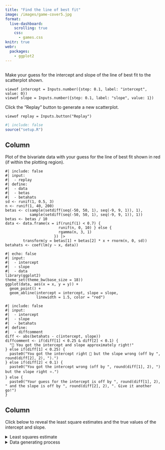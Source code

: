 ```yaml
---
title: "Find the line of best fit"
image: /images/game-cover5.jpg
format:
  live-dashboard:
    scrolling: true
    css:
      - games.css
knitr: true
webr:
  packages:
    - ggplot2
---
```



## {.sidebar}

Make your guess for the intercept and slope of the line of best fit to the scatterplot shown. 

```ojs
viewof intercept = Inputs.number({step: 0.1, label: "intercept", value: 0})
viewof slope = Inputs.number({step: 0.1, label: "slope", value: 1})
```

Click the "Replay" button to generate a new scatterplot.

```ojs
viewof replay = Inputs.button("Replay")
```


```r
#| include: false
source("setup.R")
```


## Column 



::: {.card  title="Scatterplot"}

Plot of the bivariate data with your guess for the line of best fit shown in red (if within the plotting region).

```webr
#| include: false
#| input:
#|  - replay
#| define:
#|  - data
#|  - betas
#|  - betahats
sd <- runif(1, 0.5, 3)
n <- runif(1, 40, 200)
betas <- c(sample(setdiff(seq(-50, 50, 1), seq(-9, 9, 1)), 1), 
           sample(setdiff(seq(-50, 50, 1), seq(-9, 9, 1)), 1))
betas <- betas / 10
data <- data.frame(x = if(runif(1) < 0.7) {
                        runif(n, 0, 10) } else {
                        rgamma(n, 3, 1)  
                      }) |> 
        transform(y = betas[1] + betas[2] * x + rnorm(n, 0, sd))
betahats <- coef(lm(y ~ x, data))
```
```webr
#| echo: false
#| input:
#|  - intercept
#|  - slope
#|  - data
library(ggplot2)
theme_set(theme_bw(base_size = 18))
ggplot(data, aes(x = x, y = y)) + 
  geom_point() + 
  geom_abline(intercept = intercept, slope = slope,
              linewidth = 1.5, color = "red")
```

```webr
#| include: false
#| input:
#|  - intercept
#|  - slope
#|  - betahats
#| define: 
#|  - diffcomment
diff <- abs(betahats - c(intercept, slope))
diffcomment <- if(diff[1] < 0.25 & diff[2] < 0.1) {
  "🎉 You got the intercept and slope approximately right!"
} else if(diff[1] < 0.25) {
  paste0("You got the intercept right 🤩 but the slope wrong (off by ",  round(diff[2], 2), ").")
} else if(diff[2] < 0.1) {
  paste0("You got the intercept wrong (off by ", round(diff[1], 2), ") but the slope right ⭐.")
} else {
  paste0("Your guess for the intercept is off by ", round(diff[1], 2), " and the slope is off by ", round(diff[2], 2), ". Give it another go!")
}
```



:::

## Column 

::: {.card  title="Reveal"}

Click below to reveal the least square estimates and the true values of the intercept and slope.

<details><summary>Least squares estimate</summary>

From the least squares estimate, 

- the intercept is ${betahats[0].toFixed(2)}.
- the slope is ${betahats[1].toFixed(2)}.


${diffcomment}

</details>

<details><summary>Data generating process</summary>

The data generating process uses a linear model such that:

- the intercept is ${betas[0]}.
- the slope is ${betas[1]}.

</details>


:::